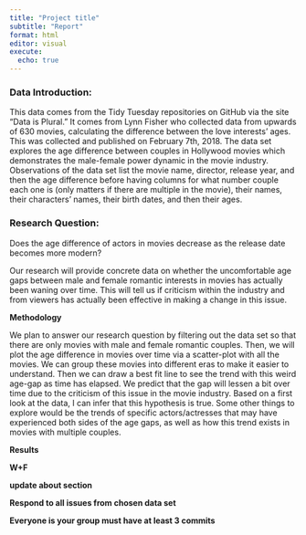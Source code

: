 ```yaml
---
title: "Project title"
subtitle: "Report"
format: html
editor: visual
execute:
  echo: true
---
```


### Data Introduction:

This data comes from the Tidy Tuesday repositories on GitHub via the site "Data is Plural." It comes from Lynn Fisher who collected data from upwards of 630 movies, calculating the difference between the love interests' ages. This was collected and published on February 7th, 2018. The data set explores the age difference between couples in Hollywood movies which demonstrates the male-female power dynamic in the movie industry. Observations of the data set list the movie name, director, release year, and then the age difference before having columns for what number couple each one is (only matters if there are multiple in the movie), their names, their characters' names, their birth dates, and then their ages.

### Research Question:

Does the age difference of actors in movies decrease as the release date becomes more modern?

Our research will provide concrete data on whether the uncomfortable age gaps between male and female romantic interests in movies has actually been waning over time. This will tell us if criticism within the industry and from viewers has actually been effective in making a change in this issue.

**Methodology**

We plan to answer our research question by filtering out the data set so that there are only movies with male and female romantic couples. Then, we will plot the age difference in movies over time via a scatter-plot with all the movies. We can group these movies into different eras to make it easier to understand. Then we can draw a best fit line to see the trend with this weird age-gap as time has elapsed. We predict that the gap will lessen a bit over time due to the criticism of this issue in the movie industry. Based on a first look at the data, I can infer that this hypothesis is true. Some other things to explore would be the trends of specific actors/actresses that may have experienced both sides of the age gaps, as well as how this trend exists in movies with multiple couples.

**Results**

**W+F**

**update about section**

**Respond to all issues from chosen data set**

**Everyone is your group must have at least 3 commits**
